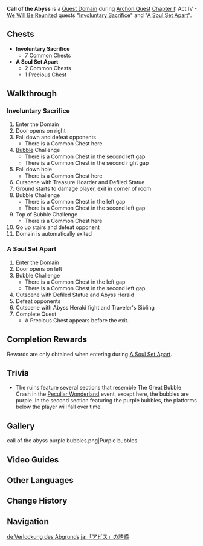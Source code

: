 {{Domain Infobox
|image        = Domain Call of the Abyss.png
|type         = Quest
|description  = The ominous temptations of the Abyss lure the brave and the foolish alike. No matter the fate that has brought you hither, know that a new thread of fate is already being woven.
|quest        = Involuntary Sacrifice
|quest2       = A Soul Set Apart
|quest_type   = Archon
|region       = Liyue
|area         = Minlin
|subarea      = Mt. Aocang
|requiredAR   = 36
|recLevel     = 28
|recElements  = Cryo
}}
'''Call of the Abyss''' is a [[Quest Domain]] during [[Archon Quest]] [[Chapter I]]: Act IV - [[We Will Be Reunited]] quests "[[Involuntary Sacrifice]]" and "[[A Soul Set Apart]]".

==Chests==
*'''Involuntary Sacrifice'''
**7 Common Chests
*'''A Soul Set Apart'''
**2 Common Chests
**1 Precious Chest

==Walkthrough==
===Involuntary Sacrifice===
# Enter the Domain
# Door opens on right
# Fall down and defeat opponents {{Enemy List|Hydro Samachurl;Cryo Hilichurl Shooter;Hilichurl Fighter*3}}
#* There is a Common Chest here
# [[Bubble]] Challenge
#* There is a Common Chest in the second left gap
#* There is a Common Chest in the second right gap
# Fall down hole
#* There is a Common Chest here
# Cutscene with Treasure Hoarder and Defiled Statue
# Ground starts to damage player, exit in corner of room
# Bubble Challenge
#* There is a Common Chest in the left gap
#* There is a Common Chest in the second left gap
# Top of Bubble Challenge
#* There is a Common Chest here
# Go up stairs and defeat opponent {{Enemy List|Abyss Herald: Wicked Torrents*1}}
# Domain is automatically exited

===A Soul Set Apart===
# Enter the Domain
# Door opens on left
# Bubble Challenge
#* There is a Common Chest in the left gap
#* There is a Common Chest in the second left gap
# Cutscene with Defiled Statue and Abyss Herald
# Defeat opponents {{Enemy List|Abyss Herald: Wicked Torrents;Hydro Abyss Mage;Pyro Abyss Mage}}
# Cutscene with Abyss Herald fight and Traveler's Sibling
# Complete Quest
#* A Precious Chest appears before the exit.

==Completion Rewards==
Rewards are only obtained when entering during [[A Soul Set Apart]].
{{Card|Adventurer's Experience|2}}
{{Card|Mystic Enhancement Ore|2}}
{{Card|Mora|10,000}}

==Trivia==
* The ruins feature several sections that resemble The Great Bubble Crash in the [[Peculiar Wonderland]] event, except here, the bubbles are purple. In the second section featuring the purple bubbles, the platforms below the player will fall over time.

==Gallery==
<gallery>
call of the abyss purple bubbles.png|Purple bubbles
</gallery>

==Video Guides==
{{EVT
|video1   = https://youtu.be/yinqATPjRJE
|caption1 = Call of the Abyss Guide (10 Chests)
}}

==Other Languages==
{{Other Languages
|en      = Call of the Abyss
|zhs     = 「深渊」的诱惑
|zhs_rm  = "Shēnyuān" de Yòuhuò
|zht     = 「深淵」的誘惑
|zht_rm  = "Shēnyuān" de Yòuhuò
|zh_tl   = Temptation of "Abyss"
|ja      = 「アビス」の誘惑
|ja_rm   = "Abisu" no Yuuwaku
|ja_tl   = Temptation of "Abyss"
|ko      = 「심연」의 유혹
|ko_rm   = "Simyeon'-ui Yuhok
|ko_tl   = Temptation of "Abyss"
|es      = Llamada del Abismo
|es_tl   = Call of the Abyss
|fr      = Tentation de l'Abîme
|fr_tl   = Temptation of the Abyss
|ru      = Зов Бездны
|ru_tl   = Call of the Abyss
|th      = เสียงเย้ายวนแห่ง "เหวลึก"
|th_rm   = 
|th_tl   = 
|vi      = Cám Dỗ Của "Vực Sâu"
|vi_tl   = 
|de      = Verlockung des Abgrunds
|de_tl   = Temptation of the Abyss
|id      = Panggilan Abyss
|id_tl   = Call of the Abyss
|pt      = Atração do Abismo
|pt_tl   = 
|tr      = Hiçliğin Çağrısı
|tr_tl   = 
|it      = Chiamata dell'Abisso
|it_tl   = 
}}

==Change History==
{{Change History|1.4}}

==Navigation==
{{Domain Navbox|Temporary}}

[[de:Verlockung des Abgrunds]]
[[ja:「アビス」の誘惑]]